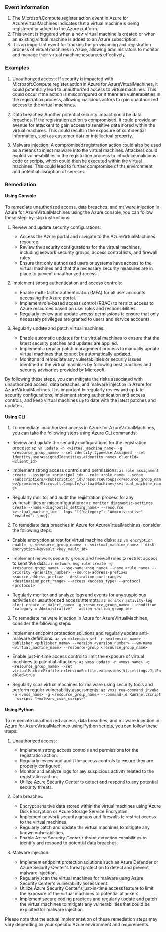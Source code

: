 
### Event Information

1. The Microsoft.Compute.register.action event in Azure for AzureVirtualMachines indicates that a virtual machine is being registered or added to the Azure platform.
2. This event is triggered when a new virtual machine is created or when an existing virtual machine is added to an Azure subscription.
3. It is an important event for tracking the provisioning and registration process of virtual machines in Azure, allowing administrators to monitor and manage their virtual machine resources effectively.


### Examples

1. Unauthorized access: If security is impacted with Microsoft.Compute.register.action in Azure for AzureVirtualMachines, it could potentially lead to unauthorized access to virtual machines. This could occur if the action is misconfigured or if there are vulnerabilities in the registration process, allowing malicious actors to gain unauthorized access to the virtual machines.

2. Data breaches: Another potential security impact could be data breaches. If the registration action is compromised, it could provide an avenue for attackers to gain access to sensitive data stored within the virtual machines. This could result in the exposure of confidential information, such as customer data or intellectual property.

3. Malware injection: A compromised registration action could also be used as a means to inject malware into the virtual machines. Attackers could exploit vulnerabilities in the registration process to introduce malicious code or scripts, which could then be executed within the virtual machines. This could lead to further compromise of the environment and potential disruption of services.

### Remediation

#### Using Console

To remediate unauthorized access, data breaches, and malware injection in Azure for AzureVirtualMachines using the Azure console, you can follow these step-by-step instructions:

1. Review and update security configurations:
   - Access the Azure portal and navigate to the AzureVirtualMachines resource.
   - Review the security configurations for the virtual machines, including network security groups, access control lists, and firewall rules.
   - Ensure that only authorized users or systems have access to the virtual machines and that the necessary security measures are in place to prevent unauthorized access.

2. Implement strong authentication and access controls:
   - Enable multi-factor authentication (MFA) for all user accounts accessing the Azure portal.
   - Implement role-based access control (RBAC) to restrict access to Azure resources based on user roles and responsibilities.
   - Regularly review and update access permissions to ensure that only necessary privileges are granted to users and service accounts.

3. Regularly update and patch virtual machines:
   - Enable automatic updates for the virtual machines to ensure that the latest security patches and updates are applied.
   - Implement a regular patch management process to manually update virtual machines that cannot be automatically updated.
   - Monitor and remediate any vulnerabilities or security issues identified in the virtual machines by following best practices and security advisories provided by Microsoft.

By following these steps, you can mitigate the risks associated with unauthorized access, data breaches, and malware injection in Azure for AzureVirtualMachines. It is important to regularly review and update security configurations, implement strong authentication and access controls, and keep virtual machines up to date with the latest patches and updates.

#### Using CLI

1. To remediate unauthorized access in Azure for AzureVirtualMachines, you can take the following steps using Azure CLI commands:

- Review and update the security configurations for the registration process:
  `az vm update -n <virtual_machine_name> -g <resource_group_name> --set identity.type=UserAssigned --set identity.userAssignedIdentities.<identity_name>.clientId=<client_id>`

- Implement strong access controls and permissions:
  `az role assignment create --assignee <principal_id> --role <role_name> --scope /subscriptions/<subscription_id>/resourceGroups/<resource_group_name>/providers/Microsoft.Compute/virtualMachines/<virtual_machine_name>`

- Regularly monitor and audit the registration process for any vulnerabilities or misconfigurations:
  `az monitor diagnostic-settings create --name <diagnostic_setting_name> --resource <virtual_machine_id> --logs '[{"category": "Administrative", "enabled": true}]'`

2. To remediate data breaches in Azure for AzureVirtualMachines, consider the following steps:

- Enable encryption at rest for virtual machine disks:
  `az vm encryption enable -g <resource_group_name> -n <virtual_machine_name> --disk-encryption-keyvault <key_vault_id>`

- Implement network security groups and firewall rules to restrict access to sensitive data:
  `az network nsg rule create -g <resource_group_name> --nsg-name <nsg_name> --name <rule_name> --priority <priority_number> --source-address-prefixes <source_address_prefix> --destination-port-ranges <destination_port_range> --access <access_type> --protocol <protocol>`

- Regularly monitor and analyze logs and events for any suspicious activities or unauthorized access attempts:
  `az monitor activity-log alert create -n <alert_name> -g <resource_group_name> --condition "category = Administrative" --action <action_group_id>`

3. To remediate malware injection in Azure for AzureVirtualMachines, consider the following steps:

- Implement endpoint protection solutions and regularly update anti-malware definitions:
  `az vm extension set -n <extension_name> --publisher <publisher_name> --version <version_number> --vm-name <virtual_machine_name> --resource-group <resource_group_name>`

- Enable just-in-time access control to limit the exposure of virtual machines to potential attackers:
  `az vmss update -n <vmss_name> -g <resource_group_name> --set virtualMachineProfile.extensionProfile.extensions[0].settings.JitEnabled=true`

- Regularly scan virtual machines for malware using security tools and perform regular vulnerability assessments:
  `az vmss run-command invoke -n <vmss_name> -g <resource_group_name> --command-id RunShellScript --scripts "<malware_scan_script>"`

#### Using Python

To remediate unauthorized access, data breaches, and malware injection in Azure for AzureVirtualMachines using Python scripts, you can follow these steps:

1. Unauthorized access:
   - Implement strong access controls and permissions for the registration action.
   - Regularly review and audit the access controls to ensure they are properly configured.
   - Monitor and analyze logs for any suspicious activity related to the registration action.
   - Utilize Azure Security Center to detect and respond to any potential security threats.

2. Data breaches:
   - Encrypt sensitive data stored within the virtual machines using Azure Disk Encryption or Azure Storage Service Encryption.
   - Implement network security groups and firewalls to restrict access to the virtual machines.
   - Regularly patch and update the virtual machines to mitigate any known vulnerabilities.
   - Enable Azure Security Center's threat detection capabilities to identify and respond to potential data breaches.

3. Malware injection:
   - Implement endpoint protection solutions such as Azure Defender or Azure Security Center's threat protection to detect and prevent malware injection.
   - Regularly scan the virtual machines for malware using Azure Security Center's vulnerability assessment.
   - Utilize Azure Security Center's just-in-time access feature to limit the exposure of the virtual machines to potential attackers.
   - Implement secure coding practices and regularly update and patch the virtual machines to mitigate any vulnerabilities that could be exploited for malware injection.

Please note that the actual implementation of these remediation steps may vary depending on your specific Azure environment and requirements.

